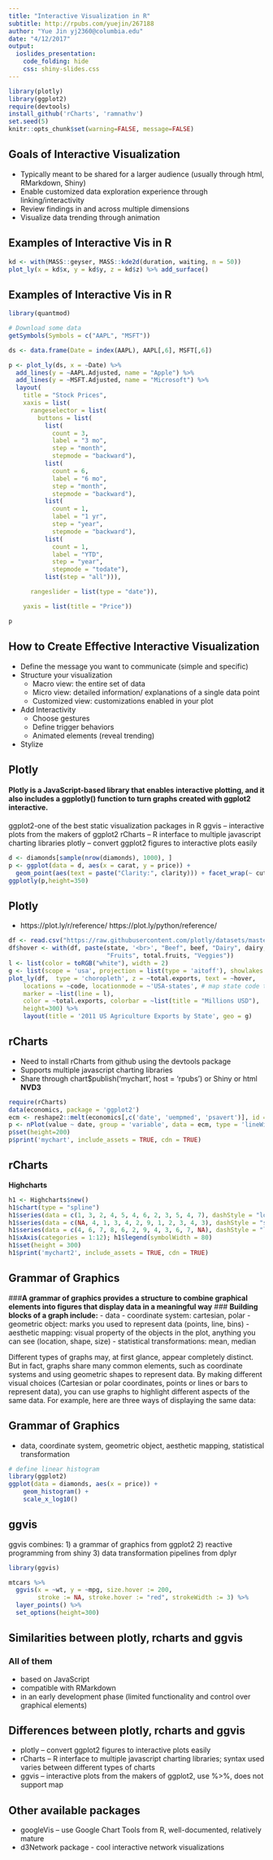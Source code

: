 ```yaml
---
title: "Interactive Visualization in R"
subtitle: http://rpubs.com/yuejin/267188
author: "Yue Jin yj2360@columbia.edu"
date: "4/12/2017"
output: 
  ioslides_presentation:
    code_folding: hide
    css: shiny-slides.css
---
```


```r
library(plotly)
library(ggplot2)
require(devtools)
install_github('rCharts', 'ramnathv')
set.seed(5)
knitr::opts_chunk$set(warning=FALSE, message=FALSE)
```

## Goals of Interactive Visualization

- Typically meant to be shared for a larger audience (usually through html, RMarkdown, Shiny)
- Enable customized data exploration experience through linking/interactivity
- Review findings in and across multiple dimensions
- Visualize data trending through animation

## Examples of Interactive Vis in R
```r
kd <- with(MASS::geyser, MASS::kde2d(duration, waiting, n = 50))
plot_ly(x = kd$x, y = kd$y, z = kd$z) %>% add_surface()

```

## Examples of Interactive Vis in R
```r
library(quantmod)

# Download some data
getSymbols(Symbols = c("AAPL", "MSFT"))

ds <- data.frame(Date = index(AAPL), AAPL[,6], MSFT[,6])

p <- plot_ly(ds, x = ~Date) %>%
  add_lines(y = ~AAPL.Adjusted, name = "Apple") %>%
  add_lines(y = ~MSFT.Adjusted, name = "Microsoft") %>%
  layout(
    title = "Stock Prices",
    xaxis = list(
      rangeselector = list(
        buttons = list(
          list(
            count = 3,
            label = "3 mo",
            step = "month",
            stepmode = "backward"),
          list(
            count = 6,
            label = "6 mo",
            step = "month",
            stepmode = "backward"),
          list(
            count = 1,
            label = "1 yr",
            step = "year",
            stepmode = "backward"),
          list(
            count = 1,
            label = "YTD",
            step = "year",
            stepmode = "todate"),
          list(step = "all"))),

      rangeslider = list(type = "date")),

    yaxis = list(title = "Price"))

p
```


## How to Create Effective Interactive Visualization
* Define the message you want to communicate (simple and specific)
* Structure your visualization
    + Macro view: the entire set of data
    + Micro view: detailed information/ explanations of a single data point
    + Customized view: customizations enabled in your plot
* Add Interactivity
    + Choose gestures
    + Define trigger behaviors
    + Animated elements (reveal trending)
* Stylize



## Plotly {#small}
#### Plotly is a JavaScript-based library that enables interactive plotting, and it also includes a ggplotly() function to turn graphs created with ggplot2 interactive.
<div class="notes">
ggplot2-one of the best static visualization packages in R
ggvis – interactive plots from the makers of ggplot2
rCharts – R interface to multiple javascript charting libraries
plotly – convert ggplot2 figures to interactive plots easily
</div>

```r
d <- diamonds[sample(nrow(diamonds), 1000), ] 
p <- ggplot(data = d, aes(x = carat, y = price)) +
  geom_point(aes(text = paste("Clarity:", clarity))) + facet_wrap(~ cut)
ggplotly(p,height=350)
```

## Plotly
- https://plot.ly/r/reference/ https://plot.ly/python/reference/
```r
df <- read.csv("https://raw.githubusercontent.com/plotly/datasets/master/2011_us_ag_exports.csv")
df$hover <- with(df, paste(state, '<br>', "Beef", beef, "Dairy", dairy, "<br>",
                           "Fruits", total.fruits, "Veggies"))
l <- list(color = toRGB("white"), width = 2)
g <- list(scope = 'usa', projection = list(type = 'aitoff'), showlakes = TRUE)
plot_ly(df,  type = 'choropleth', z = ~total.exports, text = ~hover, 
    locations = ~code, locationmode = ~'USA-states', # map state code to state locations
    marker = ~list(line = l), 
    color = ~total.exports, colorbar = ~list(title = "Millions USD"),
    height=300) %>%
    layout(title = '2011 US Agriculture Exports by State', geo = g)
```


## rCharts
- Need to install rCharts from github using the devtools package
- Supports multiple javascript charting libraries
- Share through chart$publish('mychart', host = 'rpubs') or Shiny or html
**NVD3**
```r
require(rCharts)
data(economics, package = 'ggplot2')
ecm <- reshape2::melt(economics[,c('date', 'uempmed', 'psavert')], id = 'date')
p <- nPlot(value ~ date, group = 'variable', data = ecm, type = 'lineWithFocusChart')
p$set(height=200)
p$print('mychart', include_assets = TRUE, cdn = TRUE)
```

## rCharts
**Highcharts**
```r
h1 <- Highcharts$new()
h1$chart(type = "spline")
h1$series(data = c(1, 3, 2, 4, 5, 4, 6, 2, 3, 5, 4, 7), dashStyle = "longdash", name='2011')
h1$series(data = c(NA, 4, 1, 3, 4, 2, 9, 1, 2, 3, 4, 3), dashStyle = "shortdot", name='2012')
h1$series(data = c(4, 6, 7, 8, 6, 2, 9, 4, 3, 6, 7, NA), dashStyle = "longdot", name='2013')
h1$xAxis(categories = 1:12); h1$legend(symbolWidth = 80)
h1$set(height = 300)
h1$print('mychart2', include_assets = TRUE, cdn = TRUE)
```

## Grammar of Graphics
###**A grammar of graphics provides a structure to combine graphical elements into figures that display data in a meaningful way**
### **Building blocks of a graph include:**
- data
- coordinate system: cartesian, polar
- geometric object: marks you used to represent data (points, line, bins)
- aesthetic mapping: visual property of the objects in the plot, anything you can see (location, shape, size)
- statistical transformations: mean, median

<div class="notes">
Different types of graphs may, at first glance, appear completely distinct. But in fact, graphs share many common elements, such as coordinate systems and using geometric shapes to represent data. By making different visual choices (Cartesian or polar coordinates, points or lines or bars to represent data), you can use graphs to highlight different aspects of the same data. For example, here are three ways of displaying the same data:
</div>


## Grammar of Graphics
- data, coordinate system, geometric object, aesthetic mapping, statistical transformation

```r

# define linear histogram
library(ggplot2)
ggplot(data = diamonds, aes(x = price)) +
    geom_histogram() + 
    scale_x_log10()
```

## ggvis
ggvis combines:
1) a grammar of graphics from ggplot2
2) reactive programming from shiny
3) data transformation pipelines from dplyr

```r
library(ggvis)

mtcars %>%
  ggvis(x = ~wt, y = ~mpg, size.hover := 200,
        stroke := NA, stroke.hover := "red", strokeWidth := 3) %>%
  layer_points() %>%
  set_options(height=300)
```

## Similarities between plotly, rcharts and ggvis
### All of them 
- based on JavaScript
- compatible with RMarkdown
- in an early development phase (limited functionality and control over graphical elements)

## Differences between plotly, rcharts and ggvis

- plotly – convert ggplot2 figures to interactive plots easily
- rCharts – R interface to multiple javascript charting libraries; syntax used varies between different types of charts
- ggvis – interactive plots from the makers of ggplot2, use %>%, does not support map

## Other available packages
* googleVis – use Google Chart Tools from R, well-documented, relatively mature
* d3Network package - cool interactive network visualizations




